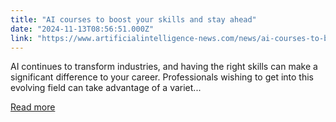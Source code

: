 ```yaml
---
title: "AI courses to boost your skills and stay ahead"
date: "2024-11-13T08:56:51.000Z"
link: "https://www.artificialintelligence-news.com/news/ai-courses-to-boost-your-skills-and-stay-ahead-in-a-rapidly-evolving-field/?utm_source=rss&utm_medium=rss&utm_campaign=ai-courses-to-boost-your-skills-and-stay-ahead-in-a-rapidly-evolving-field"
---
```


AI continues to transform industries, and having the right skills can make a significant difference to your career. Professionals wishing to get into this evolving field can take advantage of a variet...

[Read more](https://www.artificialintelligence-news.com/news/ai-courses-to-boost-your-skills-and-stay-ahead-in-a-rapidly-evolving-field/?utm_source=rss&utm_medium=rss&utm_campaign=ai-courses-to-boost-your-skills-and-stay-ahead-in-a-rapidly-evolving-field)
